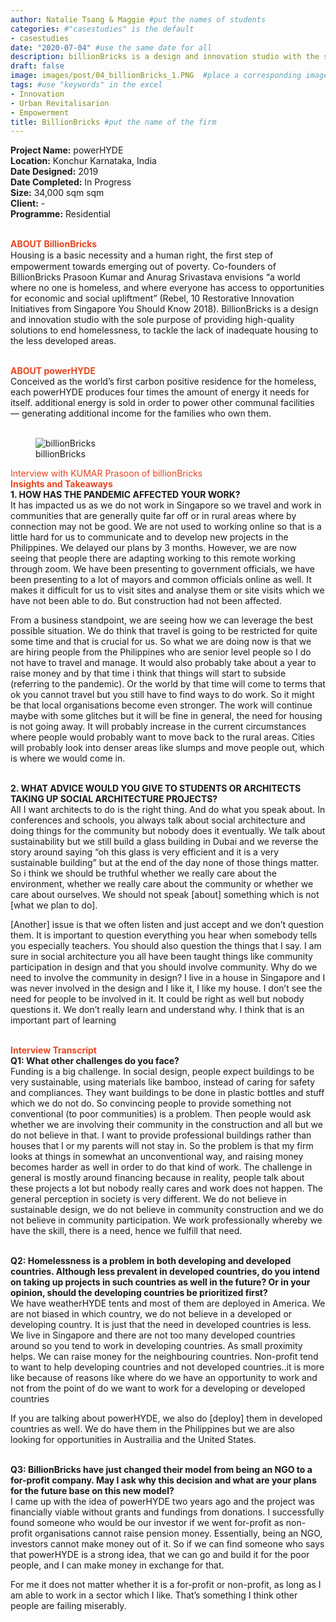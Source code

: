 ```yaml
---
author: Natalie Tsang & Maggie #put the names of students
categories: #"casestudies" is the default 
- casestudies
date: "2020-07-04" #use the same date for all
description: billionBricks is a design and innovation studio with the sole purpose of providing high-quality solutions to end homelessness, to tackle the lack of inadequate housing to the less developed areas.
draft: false
image: images/post/04_billionBricks_1.PNG  #place a corresponding image in the "images" => "post"
tags: #use "keywords" in the excel
- Innovation
- Urban Revitalisarion
- Empowerment
title: BillionBricks #put the name of the firm
---
```


__Project Name:__ powerHYDE <br>
__Location:__ Konchur Karnataka, India <br>
__Date Designed:__ 2019<br>
__Date Completed:__ In Progress<br>
__Size:__ 34,000 sqm sqm<br>
__Client:__ - <br>
__Programme:__ Residential
<br><br>

<span style="color:#E7451F">__ABOUT BillionBricks__</span><br>
Housing is a basic necessity and a human right, the ﬁrst step of empowerment towards emerging out of poverty. Co-founders of BillionBricks Prasoon Kumar and Anurag Srivastava envisions “a world where no one is homeless, and where everyone has access to opportunities for economic and social upliftment” (Rebel, 10 Restorative Innovation Initiatives from Singapore You Should Know 2018). BillionBricks is a design and innovation studio with the sole purpose of providing high-quality solutions to end homelessness, to tackle the lack of inadequate housing to the less developed areas.<br><br>

<span style="color:#E7451F">__ABOUT powerHYDE__</span><br>
Conceived as the world’s first carbon positive residence for the homeless, each powerHYDE produces four times the amount of energy it needs for itself. additional energy is sold in order to power other communal facilities — generating additional income for the families who own them. <br><br>


<!-- Photo of the project -->

<!-- ![caption: name of the project](https://socialarchi.github.io/images/post/"name of the file") 
example below-->

![billionBricks](https://socialarchi.github.io/images/post/04_billionBricks_2.jpg) 

<span style="color:#E7451F">Interview with KUMAR Prasoon of billionBricks</span><br>
<span style="color:#E7451F">__Insights and Takeaways__</span><br>
__1. HOW HAS THE PANDEMIC AFFECTED YOUR WORK?__<br>
It has impacted us as we do not work in Singapore so we travel and work in communities that are generally quite far off or in rural areas where by connection may not be good. We are not used to working online so that is a little hard for us to communicate and to develop new projects in the Philippines. We delayed our plans by 3 months. However, we are now seeing that people there are adapting working to this remote working through zoom. We have been presenting to  government officials, we have been presenting to a lot of mayors and common officials online as well. It makes it difficult for us to visit sites and analyse them or site visits which we have not been able to do. But construction had not been affected. <br>

From a business standpoint, we are seeing how we can leverage the best possible situation. We do think that travel is going to be restricted for quite some time and that is crucial for us. So what we are doing now is that we are hiring people from the Philippines who are senior level people so I do not have to travel and manage. It would also probably take about a year to raise money and by that time i think that things will start to subside (referring to the pandemic). Or the world by that time will come to terms that ok you cannot travel but you still have to find ways to do work. So it might be that local organisations become even stronger. The work will continue maybe with some glitches but it will be fine in general, the need for housing is not going away. It will probably increase in the current circumstances where people would probably want to move back to the rural areas. Cities will probably look into denser areas like slumps and move people out, which is where we would come in.
<br><br>

__2. WHAT ADVICE WOULD YOU GIVE TO STUDENTS OR ARCHITECTS TAKING UP SOCIAL ARCHITECTURE PROJECTS?__<br>
AlI I want architects to do is the right thing. And do what you speak about. In conferences and schools, you always talk about social architecture and doing things for the community but nobody does it eventually. We talk about sustainability but we still build a glass building in Dubai and we reverse the story around saying “oh this glass is very efficient and it is a very sustainable building” but at the end of the day none of those things matter. So i think we should be truthful whether we really care about the environment, whether we really care about the community or whether we care about ourselves. We should not speak [about] something which is not [what we plan to do].<br>

[Another] issue is that we often listen and just accept and we don’t question them. It is important to question everything you hear when somebody tells you especially teachers. You should also question the things that I say. I am sure in social architecture you all have been taught things like community participation in design and that you should involve community. Why do we need to involve the community in design? I live in a house in Singapore and I was never involved in the design and I like it, I like my house. I don’t see the need for people to be involved in it. It could be right as well but nobody questions it. We don’t really learn and understand why. I think that is an important part of learning<br><br>

<span style="color:#E7451F">__Interview Transcript__</span><br>
__Q1: What other challenges do you face?__<br>
Funding is a big challenge. In social design, people expect buildings to be very sustainable, using materials like bamboo, instead of caring for safety and compliances. They want buildings to be done in plastic bottles and stuff which we do not do. So convincing people to provide something not conventional (to poor communities) is a problem. Then people would ask whether we are involving their community in the construction and all but we do not believe in that. I want to provide professional buildings rather than houses that I or my parents will not stay in. So the problem is that my firm looks at things in somewhat an unconventional way, and raising money becomes harder as well in order to do that kind of work. The challenge in general is mostly around financing because in reality, people talk about these projects a lot but nobody really cares and work does not happen. The general perception in society is very different. We do not believe in sustainable design, we do not believe in community construction and we do not believe in community participation. We work professionally whereby we have the skill, there is a need, hence we fulfill that need. <br><br>	

__Q2: Homelessness is a problem in both developing and developed countries. Although less prevalent in developed countries, do you intend on taking up projects in such countries as well in the future? Or in your opinion, should the developing countries be prioritized first?__<br>
We have weatherHYDE tents and most of them are deployed in America. We are not biased in which country, we do not believe in a developed or developing country. It is just that the need in developed countries is less. We live in Singapore and there are not too many developed countries around so you tend to work in developing countries. As small proximity helps. We can raise money for the neighbouring countries. Non-profit tend to want to help developing countries and not developed countries..it is more like because of reasons like where do we have an opportunity to work and not from the point of do we want to work for a developing or developed countries <br>

If you are talking about powerHYDE, we also do [deploy] them in developed countries as well. We do have them in the Philippines but we are also looking for opportunities in Austrailia and the United States. 
<br><br>

__Q3: BillionBricks have just changed their model from being an NGO to a for-profit company. May I ask why this decision and what are your plans for the future base on this new model?__<br>
I came up with the idea of powerHYDE two years ago and the project was financially viable without grants and fundings from donations. I successfully found someone who would be our investor if we went for-profit as non-profit organisations cannot raise pension money. Essentially, being an NGO, investors cannot make money out of it. So if we can find someone who says that powerHYDE is a strong idea, that we can go and build it for the poor people, and I can make money in exchange for that. <br>

For me it does not matter whether it is a for-profit or non-profit, as long as I am able to work in a sector which I like. That’s something I think other people are failing miserably.<br><br>
